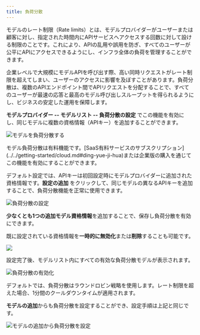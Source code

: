 ```yaml
---
title: 負荷分散
---
```



モデルのレート制限（Rate limits）とは、モデルプロバイダーがユーザーまたは顧客に対し、指定された時間内にAPIサービスへアクセスする回数に対して設ける制限のことです。これにより、APIの乱用や誤用を防ぎ、すべてのユーザーが公平にAPIにアクセスできるようにし、インフラ全体の負荷を管理することができます。

企業レベルで大規模にモデルAPIを呼び出す際、高い同時リクエストがレート制限を超えてしまい、ユーザーのアクセスに影響を及ぼすことがあります。負荷分散は、複数のAPIエンドポイント間でAPIリクエストを分配することで、すべてのユーザーが最速の応答と最高のモデル呼び出しスループットを得られるようにし、ビジネスの安定した運用を保障します。

**モデルプロバイダー -- モデルリスト -- 負荷分散の設定** でこの機能を有効にし、同じモデルに複数の資格情報（APIキー）を追加することができます。

![モデルを負荷分散する](https://assets-docs.dify.ai/dify-enterprise-mintlify/jp/guides/model-configuration/5caa857ac9c263d557e970cb33558b1b.png)

<Info>
モデル負荷分散は有料機能です。[SaaS有料サービスのサブスクリプション](../../getting-started/cloud.md#ding-yue-ji-hua)または企業版の購入を通じてこの機能を有効にすることができます。
</Info>

デフォルト設定では、APIキーは初回設定時にモデルプロバイダーに追加された資格情報です。**設定の追加** をクリックして、同じモデルの異なるAPIキーを追加することで、負荷分散機能を正常に使用できます。

![負荷分散の設定](https://assets-docs.dify.ai/dify-enterprise-mintlify/jp/guides/model-configuration/d8bfe128e70293392fcfa9df1505a2f4.png)

**少なくとも1つの追加モデル資格情報**を追加することで、保存し負荷分散を有効にできます。

既に設定されている資格情報を**一時的に無効化**または**削除**することも可能です。

![](https://assets-docs.dify.ai/dify-enterprise-mintlify/jp/guides/model-configuration/642c0ff7edfdfe77fba43aa22cc3fa71.png)

設定完了後、モデルリスト内にすべての有効な負荷分散モデルが表示されます。

![負荷分散の有効化](https://assets-docs.dify.ai/dify-enterprise-mintlify/jp/guides/model-configuration/6123eff333b31660fe2f92b0c2e16365.png)

<Info>
デフォルトでは、負荷分散はラウンドロビン戦略を使用します。レート制限を超えた場合、1分間のクールダウンタイムが適用されます。
</Info>

**モデルの追加**からも負荷分散を設定することができ、設定手順は上記と同じです。

![モデルの追加から負荷分散を設定](https://assets-docs.dify.ai/dify-enterprise-mintlify/jp/guides/model-configuration/12970502b2e202d1f890dcecadf2dcbd.png)
